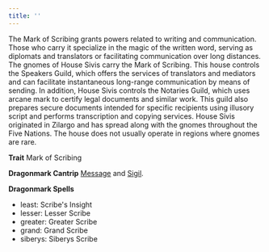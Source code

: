 ```yaml
---
title: ''
---
```


The Mark of Scribing grants powers related to writing and communication. Those who carry it specialize in the magic of the written word, serving as diplomats and translators or facilitating communication over long distances. The gnomes of House Sivis carry the Mark of Scribing. This house controls the Speakers Guild, which offers the services of translators and mediators and can facilitate instantaneous long-range communication by means of sending. In addition, House Sivis controls the Notaries Guild, which uses arcane mark to certify legal documents and similar work. This guild also prepares secure documents intended for specific recipients using illusory script and performs transcription and copying services. House Sivis originated in Zilargo and has spread along with the gnomes throughout the Five Nations. The house does not usually operate in regions where gnomes are rare.

**Trait** Mark of Scribing

**Dragonmark Cantrip** [Message](https://2e.aonprd.com/Spells.aspx?ID=190) and [Sigil](https://2e.aonprd.com/Spells.aspx?ID=286).

**Dragonmark Spells**
- least: Scribe's Insight
- lesser: Lesser Scribe
- greater: Greater Scribe
- grand: Grand Scribe
- siberys: Siberys Scribe
